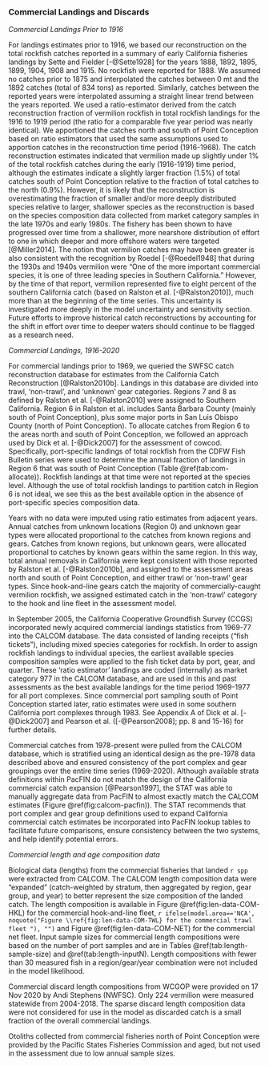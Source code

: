 ### Commercial Landings and Discards

*Commercial Landings Prior to 1916*

For landings estimates prior to 1916, we based our reconstruction on the total 
rockfish catches reported in a summary of early California fisheries landings by 
Sette and Fielder [-@Sette1928] for the years 1888, 1892, 1895, 1899, 1904, 1908 
and 1915.  No rockfish were reported for 1888. We assumed no catches prior to 1875
 and interpolated the catches between 0 mt and the 1892 catches (total of 834 
tons) as reported. Similarly, catches between the reported years were interpolated 
assuming a straight linear trend between the years reported.  We used a 
ratio-estimator derived from the catch reconstruction fraction of vermilion 
rockfish in total rockfish landings for the 1916 to 1919 period (the ratio for
a comparable five year period was nearly identical).  We apportioned the catches 
north and south of Point Conception based on ratio estimators that used the same 
assumptions used to apportion catches in the reconstruction time period (1916-1968).
The catch reconstruction estimates indicated that vermilion made up slightly under 
1% of the total rockfish catches during the early (1916-1919) time period, although 
the estimates indicate a slightly larger fraction (1.5%) of total catches south of 
Point Conception relative to the fraction of total catches to the north (0.9%).  However, 
it is likely that the reconstruction is overestimating the fraction of smaller and/or 
more deeply distributed species relative to larger, shallower species as the 
reconstruction is based on the species composition data collected from market 
category samples in the late 1970s and early 1980s.  The fishery has been shown
to have progressed over time from a shallower, more nearshore distribution of 
effort to one in which deeper and more offshore waters were targeted [@Miller2014]. 
The notion that vermilion catches may have been greater is also consistent with 
the recognition by Roedel [-@Roedel1948] that during the 1930s and 1940s vermilion 
were “One of the more important commercial species, it is one of three leading 
species in Southern California." However, by the time of that report, vermilion 
represented five to eight percent of the southern California catch (based on 
Ralston et al. [-@Ralston2010]), much more than at the beginning of the time 
series. This uncertainty is investigated more deeply in the model uncertainty and sensitivity section. Future efforts to improve historical catch reconstructions by accounting 
for the shift in effort over time to deeper waters should continue to be flagged 
as a research need. 



*Commercial Landings, 1916-2020*

For commercial landings prior to 1969, we queried the SWFSC catch reconstruction 
database for estimates from the California Catch Reconstruction [@Ralston2010b]. 
Landings in this database are divided into trawl, ‘non-trawl’, and ‘unknown’ gear 
categories. Regions 7 and 8 as defined by Ralston et al. [-@Ralston2010] were 
assigned to Southern California. Region 6 in Ralston et al. includes Santa 
Barbara County (mainly south of Point Conception), plus some major ports in San 
Luis Obispo County (north of Point Conception). To allocate catches from Region 
6 to the areas north and south of Point Conception, we followed an approach used 
by Dick et al. [-@Dick2007] for the assessment of cowcod. Specifically, 
port-specific landings of total rockfish from the CDFW Fish Bulletin series were 
used to determine the annual fraction of landings in Region 6 that was south of
Point Conception (Table \@ref(tab:com-allocate)). Rockfish landings at that time 
were not reported 
at the species level. Although the use of total rockfish landings to partition 
catch in Region 6 is not ideal, we see this as the best available option in the 
absence of port-specific species composition data. 

Years with no data were imputed 
using ratio estimates from adjacent years. Annual catches from unknown locations 
(Region 0) and unknown gear types were allocated proportional to the catches from 
known regions and gears. Catches from known regions, but unknown gears, were 
allocated proportional to catches by known gears within the same region. In this way, 
total annual removals in California were kept consistent with those reported by 
Ralston et al. [-@Ralston2010b], and assigned to the assessment areas north and 
south of Point Conception, and either trawl or ‘non-trawl’ gear types. Since 
hook-and-line gears catch the majority of 
commercially-caught vermilion rockfish, we assigned estimated catch in the 
‘non-trawl’ category to the hook and line fleet in the assessment model.


In September 2005, the California Cooperative Groundfish Survey (CCGS) 
incorporated newly acquired commercial landings statistics from 1969-77 into 
the CALCOM database. The data consisted of landing receipts (“fish tickets”), 
including mixed species categories for rockfish. In order to assign rockfish 
landings to individual species, the earliest available species composition 
samples were applied to the fish ticket data by port, gear, and quarter. These 
‘ratio estimator’ landings are coded (internally) as market category 977 in the 
CALCOM database, and are used in this and past assessments as the best available
landings for the time period 1969-1977 for all port complexes. Since commercial 
port sampling south of Point Conception started later, ratio estimates were used 
in some southern California port complexes through 1983. See Appendix A of Dick 
et al. [-@Dick2007] and Pearson et al. ([-@Pearson2008]; pp. 8 and 15-16) for 
further details.

Commercial catches from 1978-present were pulled from the CALCOM database, which 
is stratified using an identical design as the pre-1978 data described above and 
ensured consistency of the port complex and gear groupings over the entire time 
series (1969-2020). Although available strata definitions within PacFIN do not 
match the design of the California commercial catch expansion [@Pearson1997], 
the STAT was able to manually aggregate data from PacFIN to almost exactly match 
the CALCOM estimates (Figure \@ref(fig:calcom-pacfin)). The STAT recommends that 
port complex and gear group definitions used to expand California commercial 
catch estimates be incorporated into PacFIN lookup tables to facilitate future 
comparisons, ensure consistency between the two systems, and help identify potential errors.



*Commercial length and age composition data*

Biological data (lengths) from the commercial fisheries that landed `r spp` were 
extracted from CALCOM. The CALCOM length composition data were “expanded” 
(catch-weighted by stratum, then aggregated by region, gear group, and year) to 
better represent the size composition of the landed catch. The length composition 
is available in Figure \@ref(fig:len-data-COM-HKL) 
for the commercial hook-and-line fleet, `r ifelse(model.area=='NCA', noquote("Figure \\ref{fig:len-data-COM-TWL} for the commercial trawl fleet "), "")` and Figure \@ref(fig:len-data-COM-NET) for the commercial net fleet. Input sample sizes for 
commercial length compositions were based on the number of port samples and are in 
Tables \@ref(tab:length-sample-size) and \@ref(tab:length-inputN). Length compositions with fewer than 30
measured fish in a region/gear/year combination were not included in the model 
likelihood.

Commercial discard length compositions from WCGOP were provided on 
17 Nov 2020 by Andi Stephens (NWFSC).  Only 224 vermilion were measured statewide from 
2004-2018.  The sparse discard length composition data were not considered for use in the 
model as discarded catch is a small fraction of the overall commercial landings.

Otoliths collected from commercial fisheries north of Point Conception were provided by 
the Pacific States Fisheries Commission and aged, but not used in the assessment due 
to low annual sample sizes.
